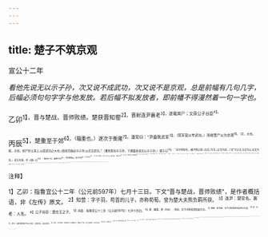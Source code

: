 ```yaml
---
---
---
```

title: 楚子不筑京观
---



宣公十二年

*看他先说无以示子孙，次又说不成武功，次又说不是京观，总是前幅有几句几字，后幅必须句句字字与他发放。若后幅不拟发放者，即前幡不得漫然着一句一字也。*

乙卯<sup>1】，晋与楚战，晋师败绩。楚获晋知䓨<sup>2】。晋射连尹襄老<sup>3】，遂载其尸；又获公子谷臣<sup>4】。

丙辰<sup>5】，楚重至于郊<sup>6】，（辎重也。）遂次于衡雍<sup>7】。潘党曰：“尹盍筑武军<sup>3】，（筑军营以夸武功。）而收晋尸以为京观<sup>9】。（京，大也。观，示也。积尸封土其上,以彰武功之大也。)臣闻克敌必示子孙,以无忘武功。”（潘党意在示子孙，下通篇皆说无以示子孙。）楚子曰<sup>10】：“非尔所知也。(极不然之辞。)夫文,(字文。)止戈为武。(“武”字之文,左文为止,右文为戈。）武王克商，作《颂》曰<sup>10】：‘载戢干戈，载櫜弓矢<sup>8】。我求懿德@，肆于时夏<sup>6】，允王保之<sup>6】。"（引“武”字注脚。）又作《武》@，其卒章曰：‘耆定尔功<sup>6】。’其三曰：‘铺时绎思，我徂维求定<sup>8】。’其六曰：‘绥万邦，屡丰年。”
<sup>2】（引“武”字注脚。）夫武，（上引文，此自讲。）禁暴、（一。）蛾兵、（二。）保大、（三。）定功、（四。）安民、（五。）和众、（六。）丰财者也，（七。）故使子孙无忘其章<sup>2】。（言如欲示子孙以无忘，必须如此。）今使我二国暴骨，暴矣；（无其一，句句变换。）观兵以成诸侯，兵不戢矣；（无其二，句句变换。）暴而不戢，安能保大？（无其三，句句变换。）犹有晋在，焉得定功？（无其四，句句变换。）所违民欲犹多，民何安焉？（无其五，句句变换。）无德而强争诸侯<sup>2】，何以和众？（无其六，句句变换。）利人之几<sup>2】，而安人之乱，以为己荣，何以丰财？（无其七，句句变换。）武有七德，（总夫武七句。）我无一焉，（总令我七句。）何以示子孙？（非尔所知，至此一段，正答潘党必示无忘之请。）其为先君宫<sup>3】，告成事而已<sup>5】，（祀先君，告战胜而已。）武非吾功也。（找此一段，正答潘党“武功”二字。）古者明王伐不敬，取其鲸鲵而封之，以为大戮2，于是乎有京观以惩淫慝。今罪无所，（青罪无名。）而民皆尽忠以死君命，（死者皆忠。妙，妙。）又何以为京观乎？”（再找一段，正答潘党“京观”二字。）祀于河，作先君宫，告成事而还。

<sup>注释】

<sup>1】乙卯：指鲁宜公十二年（公元前597年）七月十三日。下文“晋与楚战，晋师败绩"，是作者概括语，非《左传》原文。
<sup>2】知营：字子羽，苟首的儿子，亦称荀萄。曾为楚大夫熊负羁所获。
<sup>3】连尹：楚官名。裹老：人名。
<sup>4】公子谷臣：楚庄王之子。
<sup>5】丙辰：指鲁宣公十二年（公元前597年）七月十四日。
<sup>6】重：辎重。郑（bì必）：郑邑，在今河南省荥阳县东北。
<sup>7】衡雍：即河雍，在今河南省原阳县西北五里。
<sup>8】盍：何不。武军：指胜者积敌尸封土为垒，以彰武功，谓之武军。
<sup>9】京观：古代战争，胜利者为了炫耀武功，集敌人尸体，封土成高冢，称为京观。
<sup>10】楚子：指楚庄王。
<sup>11】颂：指《诗经·周颂·时迈》篇。
<sup>12】载：乃。载：收藏。干：盾。
<sup>13】案（gāo高）：古时盛衣甲或弓箭的囊。@懿德：美德。
<sup>15】肆：陈。时：是。夏：乐名，乐歌之大者称夏。此句连上句意为我求此美德，陈之于此夏乐之中。
<sup>16】允：语首助词，无义。保之：保此夏乐，意即保此美德。
<sup>17】《武》：即《诗经·周颂·武》篇。
<sup>18】耆定尔功：是今本《诗经·周颂·武》篇的末句，意为致定其功。耆：《毛传》：“致也。”此言卒章，可能古今《诗经》的篇次不同，故下文的《资》和《桓》都属《武》篇。
<sup>19】铺时绎思，我徂维求定：见今本《诗经·周颂·资》篇。《左传》作者把它作为《武》的第三章。铺：读为普。时：世。绎：借作怪，喜悦。此句意为普天下都喜悦周朝。徂：往。此句意为我前往征伐商纣，是求安定天下。
<sup>20】缓万邦，屡丰年：见今本《诗经·周颂·桓》。《左传》作者把它作为《武》的第六章。绥：安。屡：数。
<sup>21】章：有两说：杜预注：“著之篇章，使子孙无亡。”一说王念孙认为：“凡功之显著者谓之章。”
<sup>22】强：勉强。
<sup>23】几：杜预注：“危也。”
<sup>24】先君宫：指修建楚先王之庙，以祀先君。
<sup>25】告成事：告战胜。
<sup>26】鲸鲵（n倪）：据裴渊《广州记》：“鲸鲵长百尺，雄日鲸，雌日鲵。”比喻凶恶的人。封：用土筑高坟埋之。
<sup>27】大戮：极刑。
<sup>28】淫慝（tè成）：暴虐凶恶。
<sup>29】今春无所：犹罪无所归，即晋无大罪的意思。